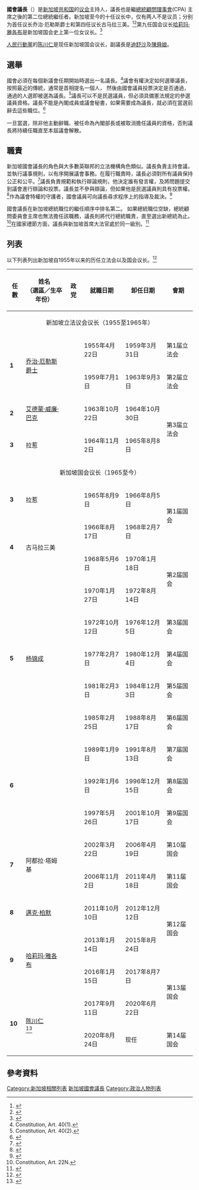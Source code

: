 {{Infobox Political post
| post = 國會議長
| body = {{SIN}}
| native_name = {{nobold|''Speaker of the Singapore Parliament''<br />Speaker Parlimen Singapura<br />சிங்கப்பூர் நாடாளுமன்றத்தின் சபாநாயகர்}}
| nativenamelang = Malay
| insignia = 
| insigniasize = 100px
| insigniacaption = 
| department = [[新加坡議會|新加坡議會]]
| image = Tan Chuan Jin.jpg
| imagesize = 200px
| alt = 
| incumbent = [[陳川仁|陳川仁]]
| incumbentsince = 2017年9月11日
| style = 议长先生{{small|(男)}}<br />议长女士{{small|(女)}}<br>[[尊敬的|尊敬的]]<br>{{small|(正式稱呼)}}
| residence =武吉知马谦福路统帅府<br>{{small|(仅第五任议长杨锦成曾入住，现为瑞士银行财富管理培训学院)<ref>{{cite web |author1=黄佩玲 |title=‘隐世’古宅——百年建筑见证国家历史 |url=https://www.zaobao.com.sg/zlifestyle/culture/story20171023-805190 |website=新加坡联合早报网 |publisher=联合晚报 |accessdate=2020-09-18 |archive-date=2018-04-21 |archive-url=https://web.archive.org/web/20180421144603/http://www.zaobao.com.sg/zlifestyle/culture/story20171023-805190 |dead-url=no }}</ref>}} 
| nominator = [[新加坡總理|新加坡總理]]
| nominatorpost = 
| appointer = [[新加坡國會|新加坡國會]]
| appointerpost = 
| termlength = 一屆國會；可連任，沒有任期限制<ref>{{cite web |title=SYSTEM OF GOVERNMENT |url=https://www.parliament.gov.sg/about-us/structure/system-of-government#:~:text=Election%20of%20Speaker%20of%20Parliament,its%20first%20meeting%20or%20Sitting. |website=Parliament of Singapore 新加坡国会 |publisher=新加坡共和国政府 |accessdate=2020-09-18 |archive-date=2021-02-07 |archive-url=https://web.archive.org/web/20210207022238/https://www.parliament.gov.sg/about-us/structure/system-of-government#:~:text=Election%20of%20Speaker%20of%20Parliament,its%20first%20meeting%20or%20Sitting. |dead-url=no }}</ref>
| formation = {{Start date and age|df=yes|1955|6|5}}
| inaugural  = 乔治·厄勒斯爵士
| last = 
| abolished = 
| succession = 
| salary = S$1,100,000/年
| website = [https://www.parliament.gov.sg/about-us/structure/speaker-of-parliament www.parliament.gov.sg]
|deputy=[[迪舒沙|迪舒沙]]<br>[[陳舜娘|陳舜娘]]<ref>{{cite web |author1=陳可揚 |title=迪舒沙 陳舜娘 當選第14屆國會副議長 |url=https://www.zaobao.com.sg/realtime/singapore/story20200831-1081134 |website=新加坡聯合早報網 |publisher=新加坡聯合早報 |accessdate=2020-09-18 |archive-date=2020-08-31 |archive-url=https://web.archive.org/web/20200831154924/https://www.zaobao.com.sg/realtime/singapore/story20200831-1081134 |dead-url=no }}</ref>}}
{{新加坡政治}}
'''國會議長'''（{{lang-en|Speaker of the Parliament}}）是[[新加坡共和国|新加坡共和国]]的[[新加坡國會|议会]]主持人，議長也是繼[[总统顾问理事会|總統顧問理事會]](CPA) 主席之後的第二位總統繼任者。新加坡至今的十任议长中，仅有两人不是议员；分别为首任议长乔治·厄勒斯爵士和第四任议长古马拉三美。<ref>{{cite web|title=Halimah Yacob to be renominated as Speaker of Parliament: 7 things you may not know about the post|url=https://www.straitstimes.com/politics/halimah-yacob-to-be-renominated-as-speaker-of-parliament-7-things-you-may-not-know-about|accessdate=2020-09-18|author=|date=2016-01-08|format=|publisher=The Straits Times 新加坡海峡时报|language=英语|author1=Lee Min Kok|website=The Straits Times|archive-date=2018-10-27|archive-url=https://web.archive.org/web/20181027185655/https://www.straitstimes.com/politics/halimah-yacob-to-be-renominated-as-speaker-of-parliament-7-things-you-may-not-know-about|dead-url=no}}</ref><ref>{{Cite web|title=关于国会议长 你不得不知的四点|url=https://www.zaobao.com.sg/znews/singapore/story20170807-785310|accessdate=2020-09-18|author=黄俊贤|date=2017-08-07|format=|publisher=新加坡联合早报网|language=中文|archive-date=2017-08-10|archive-url=https://web.archive.org/web/20170810094322/http://www.zaobao.com.sg/znews/singapore/story20170807-785310|dead-url=no}}</ref>第九任国会议长[[哈莉玛·雅各布|哈莉玛·雅各布]]是新加坡国会史上第一位女议长。<ref>{{cite web|title=哈莉玛当选新加坡总统 愿与国人“同心同行”|url=http://www.xinhuanet.com//world/2017-09/13/c_129703432.htm|accessdate=2020-09-18|publisher=新华社|author1=包雪琳（记者）|website=新华网|archive-date=2021-05-24|archive-url=https://web.archive.org/web/20210524165344/http://www.xinhuanet.com//world/2017-09/13/c_129703432.htm|dead-url=no}}</ref>

[[人民行动党|人民行動黨]]的[[陈川仁|陈川仁]]是现任新加坡国会议长，副議長是[[迪舒沙|迪舒沙]]及[[陳舜娘|陳舜娘]]。

== 選舉 ==
國會必須在每個新議會任期開始時選出一名議長。<ref>Constitution, Art. 40(1).</ref>議會有權決定如何選舉議長， 按照最近的傳統，通常是首相提名一個人， 然後由國會議員投票決定是否通過，通過的人選即被選為議長。<ref name="Constitution, Art. 402">Constitution, Art. 40(2).</ref>議長可以不是民選議員，但必須具備憲法規定的參選議員資格。議長不能是內閣成員或議會秘書，如果需要成為議長，就必須在當選前辭去這些職位。<ref name="ParlSpeaker">{{cite web|title=Speaker of Parliament|url=https://www.parliament.gov.sg/about-us/structure/speaker-of-parliament|access-date=7 August 2017|website=Parliament of Singapore|archive-date=2020-01-21|archive-url=https://web.archive.org/web/20200121025305/https://www.parliament.gov.sg/about-us/structure/speaker-of-parliament}}</ref>

一旦當選，除非他主動辭職、被任命為內閣部長或被取消擔任議員的資格，否則議長將持續任職直至本屆議會解散。

== 職責 ==
新加坡國會議長的角色與大多數英聯邦的立法機構角色類似。議長負責主持會議，並執行議事規則，以有序開展議會事務。在履行職責時，議長必須對所有議員保持公正和公平。<ref name="ParlSpeaker2">{{cite web|title=Speaker of Parliament|url=https://www.parliament.gov.sg/about-us/structure/speaker-of-parliament|access-date=7 August 2017|website=Parliament of Singapore|archive-date=2020-01-21|archive-url=https://web.archive.org/web/20200121025305/https://www.parliament.gov.sg/about-us/structure/speaker-of-parliament}}</ref>議長負責規範和執行辯論規則，他決定誰有發言權，及將問題提交到議會進行辯論和投票。議長並不參與辯論，但如果他是民選議員則具有投票權。<ref name="ParlSpeaker3">{{cite web|title=Speaker of Parliament|url=https://www.parliament.gov.sg/about-us/structure/speaker-of-parliament|access-date=7 August 2017|website=Parliament of Singapore|archive-date=2020-01-21|archive-url=https://web.archive.org/web/20200121025305/https://www.parliament.gov.sg/about-us/structure/speaker-of-parliament}}</ref>作為議會特權的守護者，國會議員可向議長尋求程序上的指導及裁決。<ref name="ParlSpeaker4">{{cite web|title=Speaker of Parliament|url=https://www.parliament.gov.sg/about-us/structure/speaker-of-parliament|access-date=7 August 2017|website=Parliament of Singapore|archive-date=2020-01-21|archive-url=https://web.archive.org/web/20200121025305/https://www.parliament.gov.sg/about-us/structure/speaker-of-parliament}}</ref>

國會議長在新加坡總統職位的繼任順序中排名第二。 如果總統職位空缺，總統顧問委員會主席也無法擔任該職務，議長則將代行總統職責，直至選出新總統為止。<ref>Constitution, Art. 22N.</ref>在國家禮節方面，議長與新加坡首席大法官處於同一級別。<ref name="ST20160108">{{cite news|last1=Lee|first1=Min Kok|title=Halimah Yacob to be renominated as Speaker of Parliament: 7 things you may not know about the post|url=http://www.straitstimes.com/politics/halimah-yacob-to-be-renominated-as-speaker-of-parliament-7-things-you-may-not-know-about|access-date=7 August 2017|work=The Straits Times|date=8 January 2016|archive-url=https://web.archive.org/web/20170807172539/http://www.straitstimes.com/politics/halimah-yacob-to-be-renominated-as-speaker-of-parliament-7-things-you-may-not-know-about|archive-date=7 August 2017|language=en}}</ref>

== 列表 ==
以下列表列出新加坡自1955年以来的历任立法会以及国会议长。<ref>{{cite web|title=LIST OF FORMER SPEAKERS|url=https://www.parliament.gov.sg/history/list-of-former-speakers|accessdate=2020-09-18|author=|date=|format=|publisher=新加坡共和国政府|language=英语|website=Parliament of Singapore（新加坡国会）|archive-date=2020-01-21|archive-url=https://web.archive.org/web/20200121025306/https://www.parliament.gov.sg/history/list-of-former-speakers|dead-url=yes}}</ref>
{| class="wikitable" style="margin: 1em auto 1em auto; text-align:center"
!任數
!姓名<br>（選區／生卒年份）
!政党
!就職日期
!卸任日期
!會期
|-
! colspan="8"  align="center" | 新加坡立法议会议长（1955至1965年）
|-
| rowspan="2" |'''1'''
| rowspan="2" |[[喬治·厄勒斯|乔治·厄勒斯爵士]]<br />{{small|（1908年－1968年）}}
| rowspan="2" |{{無黨籍}}
|1955年4月22日
|1959年3月31日
|第1届立法会
|-
|1959年7月1日
|1963年9月3日
|第2届立法会
|-
|'''2'''
|[[艾德蒙·威廉·巴克|艾德蒙·威廉·巴克]]<br />{{small|东陵区议员<br>（1920年－2001年）}}
|{{PTR}}
|1963年10月22日
|1964年10月30日
| rowspan="2" |第3届立法会
|-
|'''3'''
|拉惹<br />{{small|（1911年－1999年）}}
|{{無黨籍}}
|1964年11月2日
|1965年8月8日
|-
! colspan="8"  align="center" | 新加坡国会议长（1965至今）
|-
|'''3'''
|拉惹<br />{{small|（1911年－1999年）}}
|{{無黨籍}}
|1965年8月9日
|1966年8月5日
| rowspan="2" |第1届国会
|-
| rowspan="2" |'''4'''
| rowspan="2" |古马拉三美<br />{{small|（1925年－1999年）}}
| rowspan="2" |{{無黨籍}}
|1966年8月17日
|1968年2月7日
|-
|1968年5月6日
|1970年1月18日
| rowspan="2" |第2届国会
|-
| rowspan="5" |'''5'''
| rowspan="5" |[[杨锦成|杨锦成]]<br />{{small|如切区议员<br>（1918年－1993年）}}
| rowspan="5" |{{人民行动党}}
|1970年1月27日
|1972年8月14日
|-
|1972年10月12日
|1976年12月5日
|第3届国会
|-
|1977年2月7日
|1980年12月4日
|第4届国会
|-
|1981年2月3日
|1984年12月3日
|第5届国会
|-
|1985年2月25日
|1988年8月17日
|第6届国会
|-
| rowspan="3" |'''6'''
| rowspan="3" |{{tsl|en|Tan Soo Khoon|陈树群}}<br />{{small|砖厂集选区议员（1988年－1991年）<br>[[勿洛集选区|勿洛集选区]]议员（1991年－1997年）<br>[[东海岸集选区|东海岸集选区]]议员（1997年－2006年）<br>（1949年－）}}
| rowspan="3" |{{人民行动党}}
|1989年1月9日
|1991年8月13日
|第7届国会
|-
|1992年1月6日
|1996年12月15日
|第8届国会
|-
|1997年5月26日
|2001年10月17日
|第9届国会
|-
| rowspan="2" |'''7'''
| rowspan="2" |阿都拉·塔姆基<br />{{small|[[东海岸集选区|东海岸集选区]]议员<br>（1944年－）}}
| rowspan="2" |{{人民行动党}}
|2002年3月22日
|2006年4月19日
|第10届国会
|-
|2006年11月2日
|2011年4月18日
|第11届国会
|-
|'''8'''
|[[迈克·柏默|邁克·柏默]]<br />{{small|榜鹅东单选区议员<br>（1968年－）}}
|{{人民行动党}}
|2011年10月10日
|2012年12月12日
| rowspan="2" |第12届国会
|-
| rowspan="2" |'''9'''
| rowspan="2" |[[哈莉玛·雅各布|哈莉玛·雅各布]]<br />{{small|[[裕廊集选区|裕廊集选区]]议员（2001年－2015年）<br>[[马西岭-油池集选区|马西岭-油池集选区]]议员（2015年－2017年）<br>（1954年－）}}
| rowspan="2" |{{人民行动党}}
|2013年1月14日
|2015年8月24日
|-
|2016年1月15日
|2017年8月7日
| rowspan="2" |第13届国会
|-
| rowspan="2" |'''10'''
| rowspan="2" |[[陈川仁|陈川仁]]<br />{{small|[[马林百列集选区|马林百列集选区]]议员<br>（1969年－）}}<ref>{{cite web|title=SPEAKER OF PARLIAMENT|url=https://www.parliament.gov.sg/about-us/structure/speaker-of-parliament|accessdate=2020-09-18|author=|date=|format=|publisher=新加坡共和国政府|language=英语|website=Parliament of Singapore（新加坡国会）|archive-date=2020-01-21|archive-url=https://web.archive.org/web/20200121025305/https://www.parliament.gov.sg/about-us/structure/speaker-of-parliament|dead-url=yes}}</ref>
| rowspan="2" |{{人民行动党}}
|2017年9月11日
|2020年6月22日
|-
|2020年8月24日
|现任
|第14届国会
|}

== 參考資料 ==
{{reflist}}

[[Category:新加坡相關列表|Category:新加坡相關列表]]
[[Category:新加坡國會議長|]]
[[Category:政治人物列表|Category:政治人物列表]]